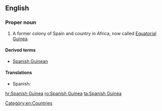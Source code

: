 ==English==
{{wikipedia}}

===Proper noun===
{{en-proper noun|head=[[Spanish]] [[Guinea]]}}

# A former colony of Spain and country in Africa, now called [[Equatorial Guinea]].

====Derived terms====
* [[Spanish Guinean]]

====Translations====
* Spanish: {{t|es|Guinea Española|f}}

[[Category:en:Countries]]


[[hr:Spanish Guinea]]
[[ro:Spanish Guinea]]
[[ta:Spanish Guinea]]